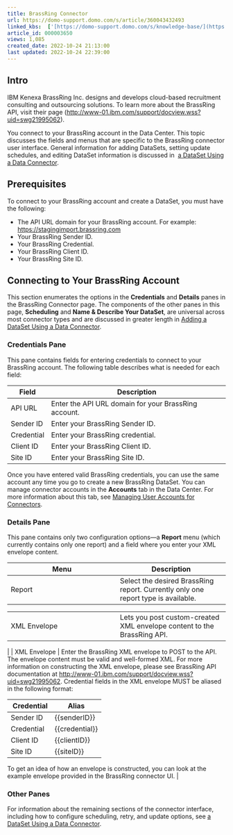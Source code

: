 ```yaml
---
title: BrassRing Connector
url: https://domo-support.domo.com/s/article/360043432493
linked_kbs:  ['[https://domo-support.domo.com/s/knowledge-base/](https://domo-support.domo.com/s/knowledge-base/)', '[https://domo-support.domo.com/s/](https://domo-support.domo.com/s/)', '[https://domo-support.domo.com/s/topic/0TO5w000000ZammGAC](https://domo-support.domo.com/s/topic/0TO5w000000ZammGAC)', '[https://domo-support.domo.com/s/topic/0TO5w000000ZanLGAS](https://domo-support.domo.com/s/topic/0TO5w000000ZanLGAS)', '[https://domo-support.domo.com/s/topic/0TO5w000000ZaoQGAS](https://domo-support.domo.com/s/topic/0TO5w000000ZaoQGAS)', '[https://domo-support.domo.com/s/article/360042926274](https://domo-support.domo.com/s/article/360042926274)', '[https://domo-support.domo.com/s/article/360042926054](https://domo-support.domo.com/s/article/360042926054)', '[https://domo-support.domo.com/s/article/360043432493](https://domo-support.domo.com/s/article/360043432493)', '[https://domo-support.domo.com/s/topic/0TO5w000000ZaoQGAS/api-connectors](https://domo-support.domo.com/s/topic/0TO5w000000ZaoQGAS/api-connectors)', '[https://domo-support.domo.com/s/article/360043429933](https://domo-support.domo.com/s/article/360043429933)', '[https://domo-support.domo.com/s/article/360043429953](https://domo-support.domo.com/s/article/360043429953)', '[https://domo-support.domo.com/s/article/360042925494](https://domo-support.domo.com/s/article/360042925494)', '[https://domo-support.domo.com/s/article/360043429913](https://domo-support.domo.com/s/article/360043429913)', '[https://domo-support.domo.com/s/article/4408174643607](https://domo-support.domo.com/s/article/4408174643607)', '[https://domo-support.domo.com/s/login/](https://domo-support.domo.com/s/login/)']
article_id: 000003650
views: 1,085
created_date: 2022-10-24 21:13:00
last updated: 2022-10-24 22:39:00
---
```




Intro
-----


IBM Kenexa BrassRing Inc. designs and develops cloud-based recruitment consulting and outsourcing solutions. To learn more about the BrassRing API, visit their page (<http://www-01.ibm.com/support/docview.wss?uid=swg21995062>).  


You connect to your BrassRing account in the Data Center. This topic discusses the fields and menus that are specific to the BrassRing connector user interface. General information for adding DataSets, setting update schedules, and editing DataSet information is discussed in  [a DataSet Using a Data Connector](/s/article/360042926274 "Adding a DataSet Using a Data Connector").


Prerequisites
-------------


To connect to your BrassRing account and create a DataSet, you must have the following:


* The API URL domain for your BrassRing account. For example:  <https://stagingimport.brassring.com>
* Your BrassRing Sender ID.
* Your BrassRing Credential.
* Your BrassRing Client ID.
* Your BrassRing Site ID.


Connecting to Your BrassRing Account
------------------------------------


This section enumerates the options in the **Credentials** and **Details** panes in the BrassRing Connector page. The components of the other panes in this page, **Scheduling** and **Name & Describe Your DataSet**, are universal across most connector types and are discussed in greater length in [Adding a DataSet Using a Data Connector](/s/article/360042926274 "Adding a DataSet Using a Data Connector").


### Credentials Pane


This pane contains fields for entering credentials to connect to your BrassRing account. The following table describes what is needed for each field:  




| Field | Description |
| --- | --- |
| API URL | Enter the API URL domain for your BrassRing account. |
| Sender ID | Enter your BrassRing Sender ID. |
| Credential | Enter your BrassRing credential. |
| Client ID | Enter your BrassRing Client ID. |
| Site ID | Enter your BrassRing Site ID. |


Once you have entered valid BrassRing credentials, you can use the same account any time you go to create a new BrassRing DataSet. You can manage connector accounts in the **Accounts** tab in the Data Center. For more information about this tab, see [Managing User Accounts for Connectors](/s/article/360042926054 "Managing User Accounts for Connectors").


### Details Pane


This pane contains only two configuration options—a **Report** menu (which currently contains only one report) and a field where you enter your XML envelope content.




| Menu | Description |
| --- | --- |
| Report | Select the desired BrassRing report. Currently only one report type is available.

|  |  |
| --- | --- |
| XML Envelope | Lets you post custom-created XML envelope content to the BrassRing API. |

 |
| XML Envelope | Enter the BrassRing XML envelope to POST to the API. The envelope content must be valid and well-formed XML. For more information on constructing the XML envelope, please see BrassRing API documentation at <http://www-01.ibm.com/support/docview.wss?uid=swg21995062>.
Credential fields in the XML envelope MUST be aliased in the following format: 

|  Credential | Alias |
| --- | --- |
| Sender ID | {{senderID}} |
| Credential | {{credential}} |
| Client ID | {{clientID}} |
| Site ID | {{siteID}} |

To get an idea of how an envelope is constructed, you can look at the example envelope provided in the BrassRing connector UI. |


### Other Panes


For information about the remaining sections of the connector interface, including how to configure scheduling, retry, and update options, see [a DataSet Using a Data Connector](/s/article/360042926274 "Adding a DataSet Using a Data Connector").   

